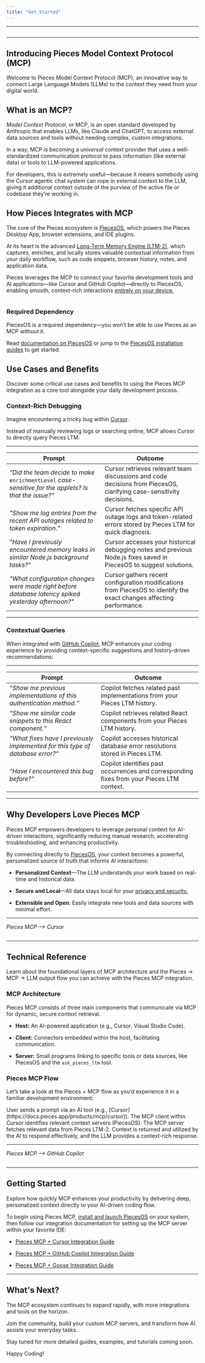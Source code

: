 ```yaml
---
title: "Get Started"
---
```


***

<Image src="https://storage.googleapis.com/hashnode_product_documentation_assets/mcp_documentation/introducing_pieces_mcp/mcp.png" alt="" align="center" fullwidth="true" />

***

## Introducing Pieces Model Context Protocol (MCP)

Welcome to Pieces Model Context Protocol (MCP), an innovative way to connect Large Language Models (LLMs) to the context they need from your digital world.

## What is an MCP?

*Model Context Protocol*, or MCP, is an open standard developed by Anthropic that enables LLMs, like Claude and ChatGPT, to access external data sources and tools without needing complex, custom integrations.

In a way, MCP is becoming a *universal* context provider that uses a well-standardized communication protocol to pass information (like external data) or tools to LLM-powered applications.

For developers, this is extremely useful—because it means somebody using the Cursor agentic chat system can rope in external context to the LLM, giving it additional context outside of the purview of the active file or codebase they’re working in.

## How Pieces Integrates with MCP

The core of the Pieces ecosystem is [PiecesOS](https://docs.pieces.app/products/core-dependencies/pieces-os), which powers the Pieces Desktop App, browser extensions, and IDE plugins.

At its heart is the advanced [Long-Term Memory Engine (LTM-2)](https://docs.pieces.app/products/core-dependencies/pieces-os#ltm-2), which captures, enriches, and locally stores valuable contextual information from your daily workflow, such as code snippets, browser history, notes, and application data.

Pieces leverages the MCP to connect your favorite development tools and AI applications—like Cursor and GitHub Copilot—directly to PiecesOS, enabling smooth, context-rich interactions [entirely on your device.](https://docs.pieces.app/products/privacy-security-your-data#data-storage--control)

<Image src="https://storage.googleapis.com/hashnode_product_documentation_assets/mcp_documentation/introducing_pieces_mcp/mcp-diagram.png" alt="" align="center" fullwidth="true" />

### Required Dependency

PiecesOS is a required dependency—you won’t be able to use Pieces as an MCP without it.

Read [documentation on PiecesOS](https://docs.pieces.app/products/core-dependencies/pieces-os) or jump to the [PiecesOS installation guides](https://docs.pieces.app/products/core-dependencies/pieces-os/manual-installation#manual-download--installation) to get started.

## Use Cases and Benefits

Discover some critical use cases and benefits to using the Pieces MCP integration as a core tool alongside your daily development process.

### Context-Rich Debugging

Imagine encountering a tricky bug within [Cursor](http://docs.pieces.app/products/mcp/cursor).

Instead of manually reviewing logs or searching online, MCP allows Cursor to directly query Pieces LTM:

***

| **Prompt**                                                                                             | **Outcome**                                                                                                          |
| ------------------------------------------------------------------------------------------------------ | -------------------------------------------------------------------------------------------------------------------- |
| *"Did the team decide to make* `enrichmentLevel` *case-sensitive for the applets? Is that the issue?"* | Cursor retrieves relevant team discussions and code decisions from PiecesOS, clarifying case-sensitivity decisions.  |
| *"Show me log entries from the recent API outages related to token expiration."*                       | Cursor fetches specific API outage logs and token-related errors stored by Pieces LTM for quick diagnosis.           |
| *"Have I previously encountered memory leaks in similar Node.js background tasks?"*                    | Cursor accesses your historical debugging notes and previous Node.js fixes saved in PiecesOS to suggest solutions.   |
| *"What configuration changes were made right before database latency spiked yesterday afternoon?"*     | Cursor gathers recent configuration modifications from PiecesOS to identify the exact changes affecting performance. |

***

### Contextual Queries

When integrated with [GitHub Copilot](http://docs.pieces.app/products/mcp/github-copilot), MCP enhances your coding experience by providing context-specific suggestions and history-driven recommendations:

***

| **Prompt**                                                                    | **Outcome**                                                                               |
| ----------------------------------------------------------------------------- | ----------------------------------------------------------------------------------------- |
| *“Show me previous implementations of this authentication method.”*           | Copilot fetches related past implementations from your Pieces LTM history.                |
| *“Show me similar code snippets to this React component.”*                    | Copilot retrieves related React components from your Pieces LTM history.                  |
| *“What fixes have I previously implemented for this type of database error?”* | Copilot accesses historical database error resolutions stored in Pieces LTM.              |
| *“Have I encountered this bug before?”*                                       | Copilot identifies past occurrences and corresponding fixes from your Pieces LTM context. |

***

## Why Developers Love Pieces MCP

Pieces MCP empowers developers to leverage personal context for AI-driven interactions, significantly reducing manual research, accelerating troubleshooting, and enhancing productivity.

By connecting directly to [PiecesOS](https://docs.pieces.app/products/core-dependencies/pieces-os), your context becomes a powerful, personalized source of truth that informs AI interactions:

* **Personalized Context**—The LLM understands your work based on real-time and historical data.

* **Secure and Local**—All data stays local for your [privacy and security.](https://docs.pieces.app/products/privacy-security-your-data)

* **Extensible and Open**: Easily integrate new tools and data sources with minimal effort.

***

*Pieces MCP —> Cursor*

<Image src="https://storage.googleapis.com/hashnode_product_documentation_assets/mcp_documentation/introducing_pieces_mcp/cursor_example_chat.png" alt="" align="center" fullwidth="true" />

***

## Technical Reference

Learn about the foundational layers of MCP architecture and the Pieces → MCP → LLM output flow you can achieve with the Pieces MCP integration.

### MCP Architecture

Pieces MCP consists of three main components that communicate via MCP for dynamic, secure context retrieval.

* **Host:** An AI-powered application (e.g., Cursor, Visual Studio Code).

* **Client:** Connectors embedded within the host, facilitating communication.

* **Server:** Small programs linking to specific tools or data sources, like PiecesOS and the `ask_pieces_ltm` tool.

### Pieces MCP Flow

Let’s take a look at the Pieces + MCP flow as you’d experience it in a familiar development environment:

<Steps>
  <Step title="Prompting">
    User sends a prompt via an AI tool (e.g., [Cursor](https://docs.pieces.app/products/mcp/cursor)).
  </Step>

  <Step title="Connecting the Dots">
    The MCP client within Cursor identifies relevant context servers (PiecesOS).
  </Step>

  <Step title="Gathering Context">
    The MCP server fetches relevant data from Pieces LTM-2.
  </Step>

  <Step title="Generating the Output">
    Context is returned and utilized by the AI to respond effectively, and the LLM provides a context-rich response.
  </Step>
</Steps>

***

*Pieces MCP —> GitHub Copilot*

<Image src="https://storage.googleapis.com/hashnode_product_documentation_assets/mcp_documentation/introducing_pieces_mcp/visualstudio_example_chat.png" alt="" align="center" fullwidth="true" />

***

## Getting Started

Explore how quickly MCP enhances your productivity by delivering deep, personalized context directly to your AI-driven coding flow.

To begin using Pieces MCP, [install and launch PiecesOS](https://docs.pieces.app/products/core-dependencies/pieces-os/manual-installation) on your system, then follow our integration documentation for setting up the MCP server within your favorite IDE:

* [Pieces MCP + Cursor Integration Guide](http://docs.pieces.app/products/mcp/cursor)

* [Pieces MCP + GitHub Copilot Integration Guide](http://docs.pieces.app/products/mcp/github-copilot)

* [Pieces MCP + Goose Integration Guide](https://docs.pieces.app/products/mcp/goose)

***

## What's Next?

The MCP ecosystem continues to expand rapidly, with more integrations and tools on the horizon.

Join the community, build your custom MCP servers, and transform how AI assists your everyday tasks.

<Callout type="tip">
  Stay tuned for more detailed guides, examples, and tutorials coming soon.
</Callout>

Happy Coding!

